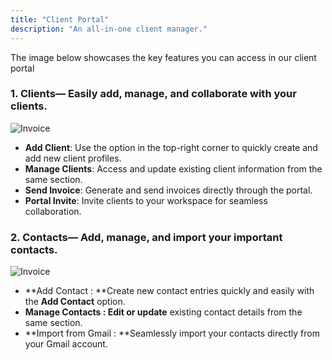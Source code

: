 ```yaml
---
title: "Client Portal"
description: "An all-in-one client manager."
---
```


The image below showcases the key features you can access in our client portal

### **1. Clients**— Easily add, manage, and collaborate with your clients.

![Invoice](/images/clients.png)

- **Add Client**: Use the option in the top-right corner to quickly create and add new client profiles.
- **Manage Clients**: Access and update existing client information from the same section.
- **Send Invoice**: Generate and send invoices directly through the portal.
- **Portal Invite**: Invite clients to your workspace for seamless collaboration.

### **2. Contacts**— Add, manage, and import your important contacts.

![Invoice](/images/contacts.png)

- **Add Contact : **Create new contact entries quickly and easily with the **Add Contact** option.
- **Manage Contacts : Edit or update** existing contact details from the same section.
- **Import from Gmail : **Seamlessly import your contacts directly from your Gmail account.